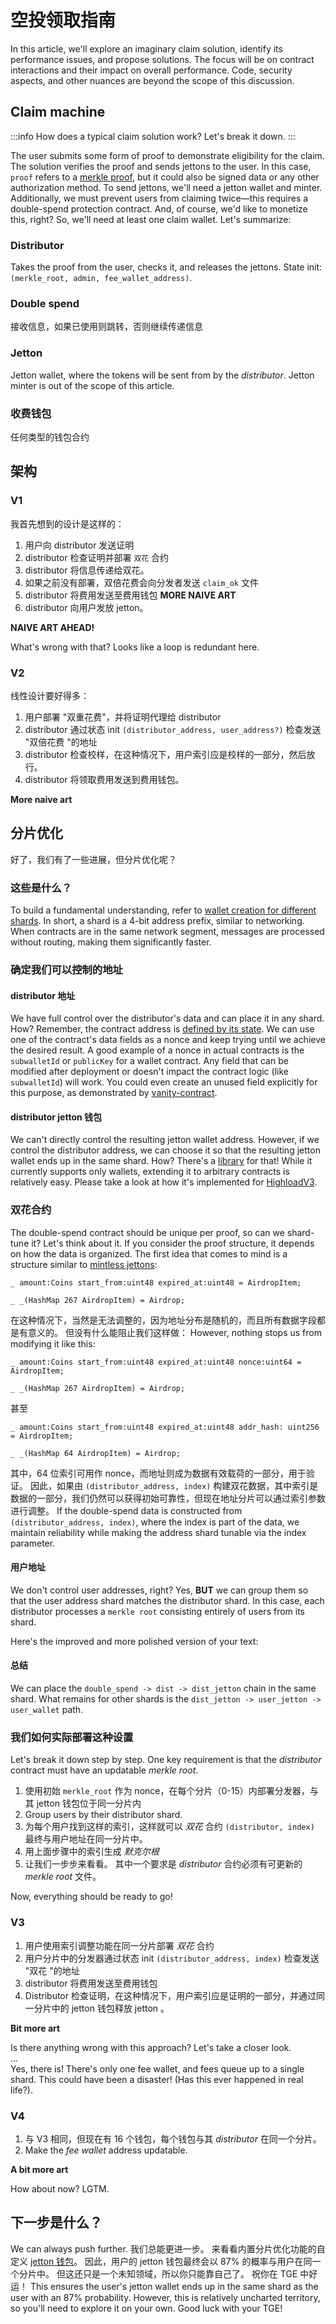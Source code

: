
# 空投领取指南

In this article, we'll explore an imaginary claim solution, identify its performance issues, and propose solutions. The focus will be on contract interactions and their impact on overall performance. Code, security aspects, and other nuances are beyond the scope of this discussion.

## Claim machine

:::info
How does a typical claim solution work? Let's break it down.
:::

The user submits some form of proof to demonstrate eligibility for the claim. The solution verifies the proof and sends jettons to the user. In this case, `proof` refers to a [merkle proof](/v3/documentation/data-formats/tlb/exotic-cells#merkle-proof), but it could also be signed data or any other authorization method. To send jettons, we'll need a jetton wallet and minter. Additionally, we must prevent users from claiming twice—this requires a double-spend protection contract. And, of course, we'd like to monetize this, right? So, we'll need at least one claim wallet. Let's summarize:

### Distributor

Takes the proof from the user, checks it, and releases the jettons.
State init: `(merkle_root, admin, fee_wallet_address)`.

### Double spend

接收信息，如果已使用则跳转，否则继续传递信息

### Jetton

Jetton wallet, where the tokens will be sent from by the _distributor_.
Jetton minter is out of the scope of this article.

### 收费钱包

任何类型的钱包合约

## 架构

### V1

我首先想到的设计是这样的：

1. 用户向 distributor 发送证明
2. distributor 检查证明并部署 `双花` 合约
3. distributor 将信息传递给双花。
4. 如果之前没有部署，双倍花费会向分发者发送 `claim_ok` 文件
5. distributor 将费用发送至费用钱包
   **MORE NAIVE ART**
6. distributor 向用户发放 jetton。

**NAIVE ART AHEAD!**

What's wrong with that?
Looks like a loop is redundant here.

### V2

线性设计要好得多：

1. 用户部署 "双重花费"，并将证明代理给 distributor
2. distributor 通过状态 init `(distributor_address, user_address?)` 检查发送 "双倍花费 "的地址
3. distributor 检查校样，在这种情况下，用户索引应是校样的一部分，然后放行。
4. distributor 将领取费用发送到费用钱包。

**More naive art**

## 分片优化

好了，我们有了一些进展，但分片优化呢？

### 这些是什么？

To build a fundamental understanding, refer to [wallet creation for different shards](/v3/guidelines/dapps/asset-processing/payments-processing/#wallet-creation-for-different-shards). In short, a shard is a 4-bit address prefix, similar to networking. When contracts are in the same network segment, messages are processed without routing, making them significantly faster.

### 确定我们可以控制的地址

#### distributor 地址

We have full control over the distributor's data and can place it in any shard. How? Remember, the contract address is [defined by its state](/v3/documentation/smart-contracts/addresses#account-id). We can use one of the contract's data fields as a nonce and keep trying until we achieve the desired result. A good example of a nonce in actual contracts is the `subwalletId` or `publicKey` for a wallet contract. Any field that can be modified after deployment or doesn't impact the contract logic (like `subwalletId`) will work. You could even create an unused field explicitly for this purpose, as demonstrated by [vanity-contract](https://github.com/ton-community/vanity-contract).

#### distributor jetton 钱包

We can't directly control the resulting jetton wallet address. However, if we control the distributor address, we can choose it so that the resulting jetton wallet ends up in the same shard. How? There's a [library](https://github.com/Trinketer22/turbo-wallet) for that! While it currently supports only wallets, extending it to arbitrary contracts is relatively easy. Please take a look at how it's implemented for [HighloadV3](https://github.com/Trinketer22/turbo-wallet/blob/44fe7ee4300e37e052871275be8dd41035d45c3a/src/lib/contracts/HighloadWalletV3.ts#L20).

### 双花合约

The double-spend contract should be unique per proof, so can we shard-tune it? Let's think about it. If you consider the proof structure, it depends on how the data is organized. The first idea that comes to mind is a structure similar to [mintless jettons](https://github.com/tonkeeper/TEPs2/blob/mintles/text/0177-mintless-jetton-standard.md#handlers):

```
_ amount:Coins start_from:uint48 expired_at:uint48 = AirdropItem;

_ _(HashMap 267 AirdropItem) = Airdrop;

```

在这种情况下，当然是无法调整的，因为地址分布是随机的，而且所有数据字段都是有意义的。
但没有什么能阻止我们这样做： However, nothing stops us from modifying it like this:

```
_ amount:Coins start_from:uint48 expired_at:uint48 nonce:uint64 = AirdropItem;

_ _(HashMap 267 AirdropItem) = Airdrop;
```

甚至

```
_ amount:Coins start_from:uint48 expired_at:uint48 addr_hash: uint256 = AirdropItem;

_ _(HashMap 64 AirdropItem) = Airdrop;

```

其中，64 位索引可用作 nonce，而地址则成为数据有效载荷的一部分，用于验证。
因此，如果由 `(distributor_address, index)` 构建双花数据，其中索引是数据的一部分，我们仍然可以获得初始可靠性，但现在地址分片可以通过索引参数进行调整。 If the double-spend data is constructed from `(distributor_address, index)`, where the index is part of the data, we maintain reliability while making the address shard tunable via the index parameter.

#### 用户地址

We don't control user addresses, right? Yes, **BUT** we can group them so that the user address shard matches the distributor shard. In this case, each distributor processes a `merkle root` consisting entirely of users from its shard.

Here's the improved and more polished version of your text:

#### 总结

We can place the `double_spend -> dist -> dist_jetton` chain in the same shard. What remains for other shards is the `dist_jetton -> user_jetton -> user_wallet` path.

### 我们如何实际部署这种设置

Let's break it down step by step. One key requirement is that the _distributor_ contract must have an updatable _merkle root_.

1. 使用初始 `merkle_root` 作为 nonce，在每个分片（0-15）内部署分发器，与其 jetton 钱包位于同一分片内
2. Group users by their distributor shard.
3. 为每个用户找到这样的索引，这样就可以 _双花_ 合约 `(distributor, index)` 最终与用户地址在同一分片中。
4. 用上面步骤中的索引生成 _默克尔根_
5. 让我们一步步来看看。
   其中一个要求是 _distributor_ 合约必须有可更新的 _merkle root_ 文件。

Now, everything should be ready to go!

### V3

1. 用户使用索引调整功能在同一分片部署 _双花_ 合约
2. 用户分片中的分发器通过状态 init `(distributor_address, index)` 检查发送 "双花 "的地址
3. distributor 将费用发送至费用钱包
4. Distributor 检查证明，在这种情况下，用户索引应是证明的一部分，并通过同一分片中的 jetton 钱包释放 jetton 。

**Bit more art**

Is there anything wrong with this approach? Let's take a closer look.\
...\
Yes, there is! There's only one fee wallet, and fees queue up to a single shard. This could have been a disaster! (Has this ever happened in real life?).

### V4

1. 与 V3 相同，但现在有 16 个钱包，每个钱包与其 _distributor_ 在同一个分片。
2. Make the _fee wallet_ address updatable.

**A bit more art**

How about now? LGTM.

## 下一步是什么？

We can always push further. 我们总能更进一步。
来看看内置分片优化功能的自定义 [jetton 钱包](https://github.com/ton-community/mintless-jetton/blob/main/contracts/jetton-utils.fc#L142)。
因此，用户的 jetton 钱包最终会以 87% 的概率与用户在同一个分片中。
但这还只是一个未知领域，所以你只能靠自己了。
祝你在 TGE 中好运！ This ensures the user's jetton wallet ends up in the same shard as the user with an 87% probability. However, this is relatively uncharted territory, so you'll need to explore it on your own. Good luck with your TGE!

<Feedback />
